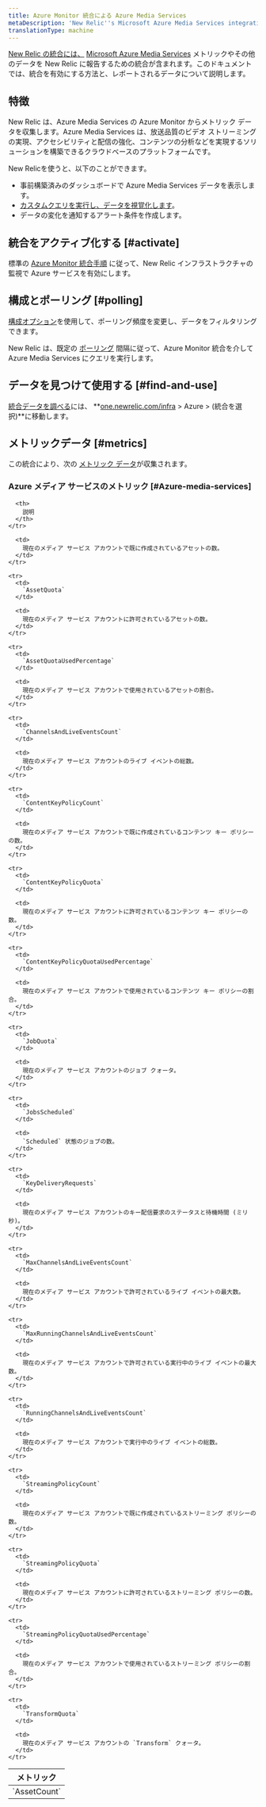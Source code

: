 ```yaml
---
title: Azure Monitor 統合による Azure Media Services
metaDescription: 'New Relic''s Microsoft Azure Media Services integration: what data it reports and how to enable it.'
translationType: machine
---
```


[New Relic の統合には、](/docs/infrastructure/integrations-getting-started/getting-started/introduction-infrastructure-integrations) [Microsoft Azure Media Services](https://learn.microsoft.com/en-us/azure/media-services) メトリックやその他のデータを New Relic に報告するための統合が含まれます。このドキュメントでは、統合を有効にする方法と、レポートされるデータについて説明します。

## 特徴

New Relic は、Azure Media Services の Azure Monitor からメトリック データを収集します。Azure Media Services は、放送品質のビデオ ストリーミングの実現、アクセシビリティと配信の強化、コンテンツの分析などを実現するソリューションを構築できるクラウドベースのプラットフォームです。

New Relicを使うと、以下のことができます。

* 事前構築済みのダッシュボードで Azure Media Services データを表示します。
* [カスタムクエリを実行し、データを視覚化します](/docs/infrastructure/integrations-getting-started/getting-started/use-integration-data-new-relic-insights)。
* データの変化を通知するアラート条件を作成します。

## 統合をアクティブ化する [#activate]

標準の [Azure Monitor 統合手順](/docs/infrastructure/microsoft-azure-integrations/azure-integrations-list/azure-monitor) に従って、New Relic インフラストラクチャの監視で Azure サービスを有効にします。

## 構成とポーリング [#polling]

[構成オプション](/docs/infrastructure/microsoft-azure-integrations/azure-integrations-list/azure-monitor/#settings)を使用して、ポーリング頻度を変更し、データをフィルタリングできます。

New Relic は、既定の [ポーリング](/docs/infrastructure/microsoft-azure-integrations/azure-integrations-list/azure-monitor/#settings) 間隔に従って、Azure Monitor 統合を介して Azure Media Services にクエリを実行します。

## データを見つけて使用する [#find-and-use]

[統合データを調べる](/docs/infrastructure/integrations/find-use-infrastructure-integration-data)には、 **[one.newrelic.com/infra](https://one.newrelic.com/infra) > Azure > (統合を選択)**に移動します。

## メトリックデータ [#metrics]

この統合により、次の [メトリック データ](/docs/infrastructure/integrations-getting-started/getting-started/understand-integration-data-data-types#metric)が収集されます。

### Azure メディア サービスのメトリック [#Azure-media-services]

<table>
  <thead>
    <tr>
      <th style={{ width: "300px" }}>
        メトリック
      </th>

      <th>
        説明
      </th>
    </tr>
  </thead>

  <tbody>
    <tr>
      <td>
        `AssetCount`
      </td>

      <td>
        現在のメディア サービス アカウントで既に作成されているアセットの数。
      </td>
    </tr>

    <tr>
      <td>
        `AssetQuota`
      </td>

      <td>
        現在のメディア サービス アカウントに許可されているアセットの数。
      </td>
    </tr>

    <tr>
      <td>
        `AssetQuotaUsedPercentage`
      </td>

      <td>
        現在のメディア サービス アカウントで使用されているアセットの割合。
      </td>
    </tr>

    <tr>
      <td>
        `ChannelsAndLiveEventsCount`
      </td>

      <td>
        現在のメディア サービス アカウントのライブ イベントの総数。
      </td>
    </tr>

    <tr>
      <td>
        `ContentKeyPolicyCount`
      </td>

      <td>
        現在のメディア サービス アカウントで既に作成されているコンテンツ キー ポリシーの数。
      </td>
    </tr>

    <tr>
      <td>
        `ContentKeyPolicyQuota`
      </td>

      <td>
        現在のメディア サービス アカウントに許可されているコンテンツ キー ポリシーの数。
      </td>
    </tr>

    <tr>
      <td>
        `ContentKeyPolicyQuotaUsedPercentage`
      </td>

      <td>
        現在のメディア サービス アカウントで使用されているコンテンツ キー ポリシーの割合。
      </td>
    </tr>

    <tr>
      <td>
        `JobQuota`
      </td>

      <td>
        現在のメディア サービス アカウントのジョブ クォータ。
      </td>
    </tr>

    <tr>
      <td>
        `JobsScheduled`
      </td>

      <td>
        `Scheduled` 状態のジョブの数。
      </td>
    </tr>

    <tr>
      <td>
        `KeyDeliveryRequests`
      </td>

      <td>
        現在のメディア サービス アカウントのキー配信要求のステータスと待機時間 (ミリ秒)。
      </td>
    </tr>

    <tr>
      <td>
        `MaxChannelsAndLiveEventsCount`
      </td>

      <td>
        現在のメディア サービス アカウントで許可されているライブ イベントの最大数。
      </td>
    </tr>

    <tr>
      <td>
        `MaxRunningChannelsAndLiveEventsCount`
      </td>

      <td>
        現在のメディア サービス アカウントで許可されている実行中のライブ イベントの最大数。
      </td>
    </tr>

    <tr>
      <td>
        `RunningChannelsAndLiveEventsCount`
      </td>

      <td>
        現在のメディア サービス アカウントで実行中のライブ イベントの総数。
      </td>
    </tr>

    <tr>
      <td>
        `StreamingPolicyCount`
      </td>

      <td>
        現在のメディア サービス アカウントで既に作成されているストリーミング ポリシーの数。
      </td>
    </tr>

    <tr>
      <td>
        `StreamingPolicyQuota`
      </td>

      <td>
        現在のメディア サービス アカウントに許可されているストリーミング ポリシーの数。
      </td>
    </tr>

    <tr>
      <td>
        `StreamingPolicyQuotaUsedPercentage`
      </td>

      <td>
        現在のメディア サービス アカウントで使用されているストリーミング ポリシーの割合。
      </td>
    </tr>

    <tr>
      <td>
        `TransformQuota`
      </td>

      <td>
        現在のメディア サービス アカウントの `Transform` クォータ。
      </td>
    </tr>
  </tbody>
</table>